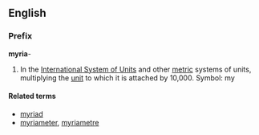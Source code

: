 ==English==

===Prefix===
'''myria'''-

#In the [[International System of Units]] and other [[metric]] systems of units, multiplying the [[unit]] to which it is attached by 10,000. Symbol: my

====Related terms====
*[[myriad]]
*[[myriameter]], [[myriametre]]